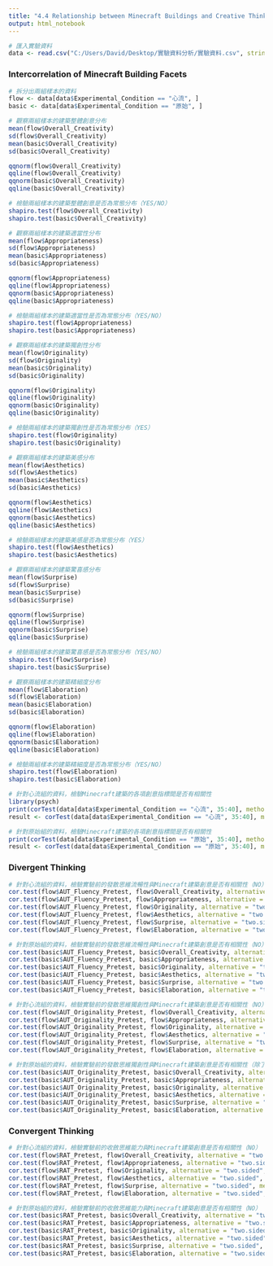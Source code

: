 ---
title: "4.4 Relationship between Minecraft Buildings and Creative Thinking"
output: html_notebook
---

```{r}
# 匯入實驗資料
data <- read.csv("C:/Users/David/Desktop/實驗資料分析/實驗資料.csv", stringsAsFactors = TRUE)
```

### **Intercorrelation of Minecraft Building Facets**

```{r}
# 拆分出兩組樣本的資料
flow <- data[data$Experimental_Condition == "心流", ]
basic <- data[data$Experimental_Condition == "原始", ]
```

```{r}
# 觀察兩組樣本的建築整體創意分布
mean(flow$Overall_Creativity)
sd(flow$Overall_Creativity)
mean(basic$Overall_Creativity)
sd(basic$Overall_Creativity)

qqnorm(flow$Overall_Creativity)
qqline(flow$Overall_Creativity)
qqnorm(basic$Overall_Creativity)
qqline(basic$Overall_Creativity)
```

```{r}
# 檢驗兩組樣本的建築整體創意是否為常態分布（YES/NO）
shapiro.test(flow$Overall_Creativity)
shapiro.test(basic$Overall_Creativity)
```

```{r}
# 觀察兩組樣本的建築適當性分布
mean(flow$Appropriateness)
sd(flow$Appropriateness)
mean(basic$Appropriateness)
sd(basic$Appropriateness)

qqnorm(flow$Appropriateness)
qqline(flow$Appropriateness)
qqnorm(basic$Appropriateness)
qqline(basic$Appropriateness)
```

```{r}
# 檢驗兩組樣本的建築適當性是否為常態分布（YES/NO）
shapiro.test(flow$Appropriateness)
shapiro.test(basic$Appropriateness)
```

```{r}
# 觀察兩組樣本的建築獨創性分布
mean(flow$Originality)
sd(flow$Originality)
mean(basic$Originality)
sd(basic$Originality)

qqnorm(flow$Originality)
qqline(flow$Originality)
qqnorm(basic$Originality)
qqline(basic$Originality)
```

```{r}
# 檢驗兩組樣本的建築獨創性是否為常態分布（YES）
shapiro.test(flow$Originality)
shapiro.test(basic$Originality)
```

```{r}
# 觀察兩組樣本的建築美感分布
mean(flow$Aesthetics)
sd(flow$Aesthetics)
mean(basic$Aesthetics)
sd(basic$Aesthetics)

qqnorm(flow$Aesthetics)
qqline(flow$Aesthetics)
qqnorm(basic$Aesthetics)
qqline(basic$Aesthetics)
```

```{r}
# 檢驗兩組樣本的建築美感是否為常態分布（YES）
shapiro.test(flow$Aesthetics)
shapiro.test(basic$Aesthetics)
```

```{r}
# 觀察兩組樣本的建築驚喜感分布
mean(flow$Surprise)
sd(flow$Surprise)
mean(basic$Surprise)
sd(basic$Surprise)

qqnorm(flow$Surprise)
qqline(flow$Surprise)
qqnorm(basic$Surprise)
qqline(basic$Surprise)
```

```{r}
# 檢驗兩組樣本的建築驚喜感是否為常態分布（YES/NO）
shapiro.test(flow$Surprise)
shapiro.test(basic$Surprise)
```

```{r}
# 觀察兩組樣本的建築精細度分布
mean(flow$Elaboration)
sd(flow$Elaboration)
mean(basic$Elaboration)
sd(basic$Elaboration)

qqnorm(flow$Elaboration)
qqline(flow$Elaboration)
qqnorm(basic$Elaboration)
qqline(basic$Elaboration)
```

```{r}
# 檢驗兩組樣本的建築精細度是否為常態分布（YES/NO）
shapiro.test(flow$Elaboration)
shapiro.test(basic$Elaboration)
```

```{r}
# 針對心流組的資料，檢驗Minecraft建築的各項創意指標間是否有相關性
library(psych)
print(corTest(data[data$Experimental_Condition == "心流", 35:40], method = "spearman")$stars, quote = FALSE)
result <- corTest(data[data$Experimental_Condition == "心流", 35:40], method = "spearman")
```

```{r}
# 針對原始組的資料，檢驗Minecraft建築的各項創意指標間是否有相關性
print(corTest(data[data$Experimental_Condition == "原始", 35:40], method = "spearman")$stars, quote = FALSE)
result <- corTest(data[data$Experimental_Condition == "原始", 35:40], method = "spearman")
```

### **Divergent Thinking**

```{r}
# 針對心流組的資料，檢驗實驗前的發散思維流暢性與Minecraft建築創意是否有相關性（NO）
cor.test(flow$AUT_Fluency_Pretest, flow$Overall_Creativity, alternative = "two.sided", method = "spearman")
cor.test(flow$AUT_Fluency_Pretest, flow$Appropriateness, alternative = "two.sided", method = "spearman")
cor.test(flow$AUT_Fluency_Pretest, flow$Originality, alternative = "two.sided", method = "spearman")
cor.test(flow$AUT_Fluency_Pretest, flow$Aesthetics, alternative = "two.sided", method = "spearman")
cor.test(flow$AUT_Fluency_Pretest, flow$Surprise, alternative = "two.sided", method = "spearman")
cor.test(flow$AUT_Fluency_Pretest, flow$Elaboration, alternative = "two.sided", method = "spearman")
```

```{r}
# 針對原始組的資料，檢驗實驗前的發散思維流暢性與Minecraft建築創意是否有相關性（NO）
cor.test(basic$AUT_Fluency_Pretest, basic$Overall_Creativity, alternative = "two.sided", method = "spearman")
cor.test(basic$AUT_Fluency_Pretest, basic$Appropriateness, alternative = "two.sided", method = "spearman")
cor.test(basic$AUT_Fluency_Pretest, basic$Originality, alternative = "two.sided", method = "spearman")
cor.test(basic$AUT_Fluency_Pretest, basic$Aesthetics, alternative = "two.sided", method = "spearman")
cor.test(basic$AUT_Fluency_Pretest, basic$Surprise, alternative = "two.sided", method = "spearman")
cor.test(basic$AUT_Fluency_Pretest, basic$Elaboration, alternative = "two.sided", method = "spearman")
```

```{r}
# 針對心流組的資料，檢驗實驗前的發散思維獨創性與Minecraft建築創意是否有相關性（NO）
cor.test(flow$AUT_Originality_Pretest, flow$Overall_Creativity, alternative = "two.sided", method = "spearman")
cor.test(flow$AUT_Originality_Pretest, flow$Appropriateness, alternative = "two.sided", method = "spearman")
cor.test(flow$AUT_Originality_Pretest, flow$Originality, alternative = "two.sided", method = "spearman")
cor.test(flow$AUT_Originality_Pretest, flow$Aesthetics, alternative = "two.sided", method = "spearman")
cor.test(flow$AUT_Originality_Pretest, flow$Surprise, alternative = "two.sided", method = "spearman")
cor.test(flow$AUT_Originality_Pretest, flow$Elaboration, alternative = "two.sided", method = "spearman")
```

```{r}
# 針對原始組的資料，檢驗實驗前的發散思維獨創性與Minecraft建築創意是否有相關性（除了美感之外的每一項）
cor.test(basic$AUT_Originality_Pretest, basic$Overall_Creativity, alternative = "two.sided", method = "spearman")
cor.test(basic$AUT_Originality_Pretest, basic$Appropriateness, alternative = "two.sided", method = "spearman")
cor.test(basic$AUT_Originality_Pretest, basic$Originality, alternative = "two.sided", method = "spearman")
cor.test(basic$AUT_Originality_Pretest, basic$Aesthetics, alternative = "two.sided", method = "spearman")
cor.test(basic$AUT_Originality_Pretest, basic$Surprise, alternative = "two.sided", method = "spearman")
cor.test(basic$AUT_Originality_Pretest, basic$Elaboration, alternative = "two.sided", method = "spearman")
```

### **Convergent Thinking**

```{r}
# 針對心流組的資料，檢驗實驗前的收斂思維能力與Minecraft建築創意是否有相關性（NO）
cor.test(flow$RAT_Pretest, flow$Overall_Creativity, alternative = "two.sided", method = "spearman")
cor.test(flow$RAT_Pretest, flow$Appropriateness, alternative = "two.sided", method = "spearman")
cor.test(flow$RAT_Pretest, flow$Originality, alternative = "two.sided", method = "spearman")
cor.test(flow$RAT_Pretest, flow$Aesthetics, alternative = "two.sided", method = "spearman")
cor.test(flow$RAT_Pretest, flow$Surprise, alternative = "two.sided", method = "spearman")
cor.test(flow$RAT_Pretest, flow$Elaboration, alternative = "two.sided", method = "spearman")
```

```{r}
# 針對原始組的資料，檢驗實驗前的收斂思維能力與Minecraft建築創意是否有相關性（NO）
cor.test(basic$RAT_Pretest, basic$Overall_Creativity, alternative = "two.sided", method = "spearman")
cor.test(basic$RAT_Pretest, basic$Appropriateness, alternative = "two.sided", method = "spearman")
cor.test(basic$RAT_Pretest, basic$Originality, alternative = "two.sided", method = "spearman")
cor.test(basic$RAT_Pretest, basic$Aesthetics, alternative = "two.sided", method = "spearman")
cor.test(basic$RAT_Pretest, basic$Surprise, alternative = "two.sided", method = "spearman")
cor.test(basic$RAT_Pretest, basic$Elaboration, alternative = "two.sided", method = "spearman")
```
